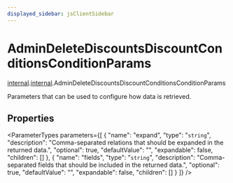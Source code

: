 ```yaml
---
displayed_sidebar: jsClientSidebar
---
```



# AdminDeleteDiscountsDiscountConditionsConditionParams

[internal](../../modules/internal.mdx).[internal](../modules/internal.internal.mdx).AdminDeleteDiscountsDiscountConditionsConditionParams

Parameters that can be used to configure how data is retrieved.

## Properties

<ParameterTypes parameters={[
  {
    "name": "expand",
    "type": "`string`",
    "description": "Comma-separated relations that should be expanded in the returned data.",
    "optional": true,
    "defaultValue": "",
    "expandable": false,
    "children": []
  },
  {
    "name": "fields",
    "type": "`string`",
    "description": "Comma-separated fields that should be included in the returned data.",
    "optional": true,
    "defaultValue": "",
    "expandable": false,
    "children": []
  }
]} />
